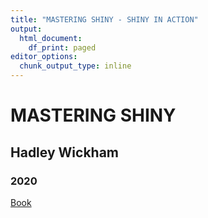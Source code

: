 ```yaml
---
title: "MASTERING SHINY - SHINY IN ACTION"
output:
  html_document:
    df_print: paged
editor_options:
  chunk_output_type: inline
---
```


# MASTERING SHINY 
## Hadley Wickham
### 2020
[Book](https://mastering-shiny.org/index.html)


# 